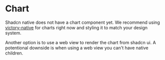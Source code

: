 # Chart

Shadcn native does not have a chart component yet. We recommend using [victory-native](https://formidable.com/open-source/victory-native/) for charts right now and styling it to match your design system.

Another option is to use a web view to render the chart from shadcn ui. A potentional downside is when using a web view you can't have native children.

